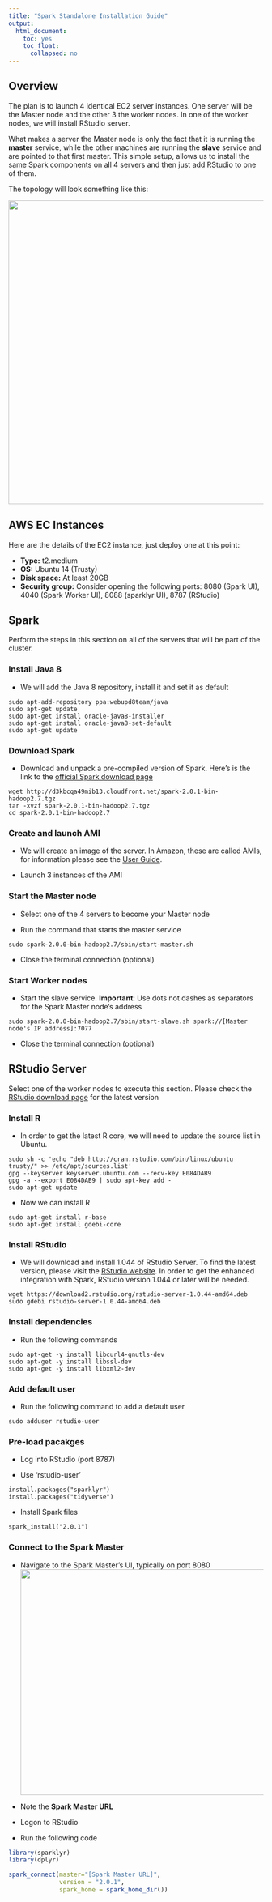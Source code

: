 ```yaml
---
title: "Spark Standalone Installation Guide"
output:
  html_document:
    toc: yes
    toc_float:
      collapsed: no
---
```

## Overview

The plan is to launch 4 identical EC2 server instances. One server will be the Master node and the other 3 the worker nodes. In one of the worker nodes, we will install RStudio server.

What makes a server the Master node is only the fact that it is running the **master** service, while the other machines are running the **slave** service and are pointed to that first master.  This simple setup, allows us to install the same Spark components on all 4 servers and then just add RStudio to one of them.

The topology will look something like this:

<p><img src="images/spark-sa-setup.png" width='600px' align='center'/></p>



## AWS EC Instances

Here are the details of the EC2 instance, just deploy one at this point:

- **Type:** t2.medium
- **OS:** Ubuntu 14 (Trusty)
- **Disk space:** At least 20GB 
- **Security group:** Consider opening the following ports: 8080 (Spark UI), 4040 (Spark Worker UI), 8088 (sparklyr UI), 8787 (RStudio)

## Spark

Perform the steps in this section on all of the servers that will be part of the cluster.

### Install Java 8

- We will add the Java 8 repository, install it and set it as default
```{}
sudo apt-add-repository ppa:webupd8team/java
sudo apt-get update
sudo apt-get install oracle-java8-installer
sudo apt-get install oracle-java8-set-default
sudo apt-get update
```

### Download Spark

- Download and unpack a pre-compiled version of Spark.  Here's is the link to the [official Spark download page](http://spark.apache.org/downloads.html)
```{}
wget http://d3kbcqa49mib13.cloudfront.net/spark-2.0.1-bin-hadoop2.7.tgz
tar -xvzf spark-2.0.1-bin-hadoop2.7.tgz
cd spark-2.0.1-bin-hadoop2.7
```

### Create and launch AMI

- We will create an image of the server.  In Amazon, these are called AMIs, for information please see the [User Guide](http://docs.aws.amazon.com/AWSEC2/latest/UserGuide/AMIs.html).

- Launch 3 instances of the AMI 

### Start the Master node

- Select one of the 4 servers to become your Master node

- Run the command that starts the master service
```{}
sudo spark-2.0.0-bin-hadoop2.7/sbin/start-master.sh
```

- Close the terminal connection (optional)

### Start Worker nodes

- Start the slave service. **Important**: Use dots not dashes as separators for the Spark Master node's address
```{}
sudo spark-2.0.0-bin-hadoop2.7/sbin/start-slave.sh spark://[Master node's IP address]:7077
``` 

- Close the terminal connection (optional)

## RStudio Server

Select one of the worker nodes to execute this section. Please check the [RStudio download page](https://www.rstudio.com/products/rstudio/download-server/) for the latest version

### Install R

- In order to get the latest R core, we will need to update the source list in Ubuntu.
```{}
sudo sh -c 'echo "deb http://cran.rstudio.com/bin/linux/ubuntu trusty/" >> /etc/apt/sources.list'
gpg --keyserver keyserver.ubuntu.com --recv-key E084DAB9
gpg -a --export E084DAB9 | sudo apt-key add -
sudo apt-get update
```

- Now we can install R
```{}
sudo apt-get install r-base
sudo apt-get install gdebi-core
```

### Install RStudio

- We will download and install 1.044 of RStudio Server.  To find the latest version, please visit the [RStudio website](https://www.rstudio.com/products/rstudio/download3/).  In order to get the enhanced integration with Spark, RStudio version 1.044 or later will be needed.
```{}
wget https://download2.rstudio.org/rstudio-server-1.0.44-amd64.deb
sudo gdebi rstudio-server-1.0.44-amd64.deb
```

### Install dependencies

- Run the following commands
```{}
sudo apt-get -y install libcurl4-gnutls-dev
sudo apt-get -y install libssl-dev
sudo apt-get -y install libxml2-dev
```

### Add default user

- Run the following command to add a default user
```{}
sudo adduser rstudio-user
```

### Pre-load pacakges

- Log into RStudio (port 8787)

- Use 'rstudio-user'
```{}
install.packages("sparklyr")
install.packages("tidyverse")
```

- Install Spark files
```{}
spark_install("2.0.1")
```

### Connect to the Spark Master

- Navigate to the Spark Master's UI, typically on port 8080 <img src="images/spark-master.png" class="screenshot" width=639 height=446/>

- Note the **Spark Master URL**

- Logon to RStudio 

- Run the following code
```r

library(sparklyr)
library(dplyr)

spark_connect(master="[Spark Master URL]", 
              version = "2.0.1", 
              spark_home = spark_home_dir())
```
